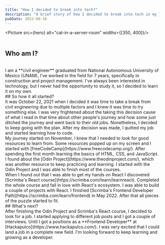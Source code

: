 ```yaml
---
title: "How I decided to break into tech?"
description: "A brief story of how I decided to break into tech in my late 20s."
pubDate: 2022-08-16
---
```



<Picture src={hero} alt="cat-in-a-server-room" widths={[350, 400]}/>
<br/>
<br/>
## Who am I?
<br/>
I am a **civil engineer** graduated from National Autonomous University of Mexico (UNAM), I've worked in the field for 7
years, specifically in construction and project management. I've always been interested in technology, but I never had
the opportunity to study it, so I decided to learn it on my own.
<br/>
## So how it all started?
<br/>
It was October 22, 2021 when I decided it was time to take a break from civil engineering due to multiple factors
and I knew it was time to try something else. I was very frightened about the taking this decision cause of 
what I read in that time about other people's journey and how some just ditched the journey and went back to their 
old jobs. Nonetheless, I decided to keep going with the plan. After my decision was made, I quitted my job and 
started learning how to code.
<br/>
My journey started on November, I knew that I needed to look for good resources to learn from. Some resources
popped up on my screen and I started with [freeCodeCamp](https://www.freecodecamp.org/). After spending the first month 
learning the basics of HTML, CSS, and JavaScript. I found about the [Odin Project](https://www.theodinproject.com/),
which was another resource to keep practicing and learning. I started with the Odin Project and I was able to finish most of the courses.
<br/>
When I found out that I was able to get my hands on React I discovered [Scrimba's React course](https://scrimba.com/learn/learnreact). 
Completed the whole course and fall in love with React's ecosystem. I was able to build a couple of projects with React. I finished 
[Scrimba's Frontend Developer Path](https://scrimba.com/learn/frontend) in May 2022. After that all pieces of the puzzle started to 
fit.
<br/>
## What's next?
<br/>
After finishing the Odin Project and Scrimba's React course, I decided to look for a job. I started applying to different job posts 
and I got a couple of interviews. Until I got a positions as a **Frontend Developer** at [Hackapulco](https://www.hackapulco.com/). 
I was very excited that I could land a job in a complete new field. I'm looking forward to keep learning and growing as a developer.
